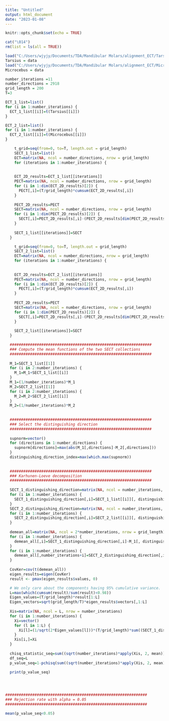 ---
title: "Untitled"
output: html_document
date: "2023-01-08"
---

```{r setup, include=FALSE}
knitr::opts_chunk$set(echo = TRUE)
```

```{r}
cat("\014")
rm(list = ls(all = TRUE))
```

```{r}
load("C:/Users/wjyjy/Documents/TDA/Mandibular Molars/alignment_ECT/Tarsius.RData")
Tarsius = data
load("C:/Users/wjyjy/Documents/TDA/Mandibular Molars/alignment_ECT/Microcebus.RData")
Microcebus = data
```

```{r}
number_iterations =11
number_directions = 2918
grid_length = 200
T=3
```

```{r}
ECT_1_list=list()
for (i in 1:number_iterations) {
  ECT_1_list[[i]]=t(Tarsius[[i]])
}

ECT_2_list=list()
for (i in 1:number_iterations) {
  ECT_2_list[[i]]=t(Microcebus[[i]])
}
```


```{r}
    t_grid=seq(from=0, to=T, length.out = grid_length)
    SECT_1_list=list()
    ECT=matrix(NA, ncol = number_directions, nrow = grid_length)
    for (iterations in 1:number_iterations) {
    
    
    ECT_2D_results=ECT_1_list[[iterations]]
    PECT=matrix(NA, ncol = number_directions, nrow = grid_length)
    for (i in 1:dim(ECT_2D_results)[2]) {
      PECT[,i]=(T/grid_length)*cumsum(ECT_2D_results[,i])
    }
    
    PECT_2D_results=PECT
    SECT=matrix(NA, ncol = number_directions, nrow = grid_length)
    for (i in 1:dim(PECT_2D_results)[2]) {
      SECT[,i]=PECT_2D_results[,i]-(PECT_2D_results[dim(PECT_2D_results)[1],i]/T)*t_grid
    }
    
    SECT_1_list[[iterations]]=SECT
  }
```


```{r}
    t_grid=seq(from=0, to=T, length.out = grid_length)
    SECT_2_list=list()
    ECT=matrix(NA, ncol = number_directions, nrow = grid_length)
    for (iterations in 1:number_iterations) {
    
    
    ECT_2D_results=ECT_2_list[[iterations]]
    PECT=matrix(NA, ncol = number_directions, nrow = grid_length)
    for (i in 1:dim(ECT_2D_results)[2]) {
      PECT[,i]=(T/grid_length)*cumsum(ECT_2D_results[,i])
    }
    
    PECT_2D_results=PECT
    SECT=matrix(NA, ncol = number_directions, nrow = grid_length)
    for (i in 1:dim(PECT_2D_results)[2]) {
      SECT[,i]=PECT_2D_results[,i]-(PECT_2D_results[dim(PECT_2D_results)[1],i]/T)*t_grid
    }
    
    SECT_2_list[[iterations]]=SECT
  }
```


```{r}
  ###############################################################
  ### Compute the mean functions of the two SECT collections
  ###############################################################
  
  M_1=SECT_1_list[[1]]
  for (i in 2:number_iterations) {
    M_1=M_1+SECT_1_list[[i]]
  }
  M_1=(1/number_iterations)*M_1
  M_2=SECT_2_list[[1]]
  for (i in 2:number_iterations) {
    M_2=M_2+SECT_2_list[[i]]
  }
  M_2=(1/number_iterations)*M_2
  
  
  ###############################################################
  ### Select the distinguishing direction
  ###############################################################
  
  supnorm=vector()
  for (directions in 1:number_directions) {
    supnorm[directions]=max(abs(M_1[,directions]-M_2[,directions]))
  }
  distinguishing_direction_index=max(which.max(supnorm))
  
  
  ###############################################################
  ### Karhunen-Loeve decomposition
  ###############################################################
  
  SECT_1_distinguishing_direction=matrix(NA, ncol = number_iterations, nrow = grid_length)
  for (i in 1:number_iterations) {
    SECT_1_distinguishing_direction[,i]=SECT_1_list[[i]][, distinguishing_direction_index]
  }
  SECT_2_distinguishing_direction=matrix(NA, ncol = number_iterations, nrow = grid_length)
  for (i in 1:number_iterations) {
    SECT_2_distinguishing_direction[,i]=SECT_2_list[[i]][, distinguishing_direction_index]
  }
  
  demean_all=matrix(NA, ncol = 2*number_iterations, nrow = grid_length)
  for (i in 1:number_iterations) {
    demean_all[,i]=SECT_1_distinguishing_direction[,i]-M_1[, distinguishing_direction_index]
  }
  for (i in 1:number_iterations) {
    demean_all[,number_iterations+i]=SECT_2_distinguishing_direction[,i]-M_2[, distinguishing_direction_index]
  }
  
  CovKer=cov(t(demean_all))
  eigen_results=eigen(CovKer)
  result <- pmax(eigen_results$values, 0)

  # We only care about the components having 95% cumulative variance.
  L=max(which(cumsum(result)/sum(result)<0.98))
  Eigen_values=(T/grid_length)*result[1:L]
  Eigen_vectors=sqrt(grid_length/T)*eigen_results$vectors[,1:L]
  
  Xis=matrix(NA, ncol = L, nrow = number_iterations)
  for (i in 1:number_iterations) {
    Xi=vector()
    for (l in 1:L) {
      Xi[l]=(1/sqrt(2*Eigen_values[l]))*(T/grid_length)*sum((SECT_1_distinguishing_direction[,i]-SECT_2_distinguishing_direction[,i])*Eigen_vectors[,l])
    }
    Xis[i,]=Xi
  }
  
  chisq_statistic_seq=sum((sqrt(number_iterations)*apply(Xis, 2, mean))^2)
  df_seq=L
  p_value_seq=1-pchisq(sum((sqrt(number_iterations)*apply(Xis, 2, mean))^2), df=L)
  
  print(p_value_seq)
  



###############################################################
### Rejection rate with alpha = 0.05
###############################################################

mean(p_value_seq<0.05)

```
